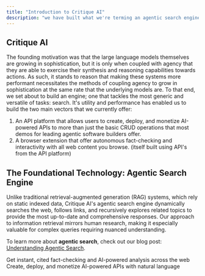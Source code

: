 ```yaml
---
title: "Introduction to Critique AI"
description: "we have built what we're terming an agentic search engine and an ecosystem of products atop it."
---
```



## Critique AI

The founding motivation was that the large language models themselves are growing in sophistication, but it is only when coupled with agency that they are able to exercise their synthesis and reasoning capabilities towards actions. As such, it stands to reason that making these systems more performant necessitates the methods of coupling agency to grow in sophistication at the same rate that the underlying models are. To that end, we set about to build an engine; one that tackles the most generic and versatile of tasks: search. It's utility and performance has enabled us to build the two main vectors that we currently offer: 

1. An API platform that allows users to create, deploy, and monetize AI-powered APIs to more than just the basic CRUD operations that most demos for leading agentic software builders offer. 
2. A browser extension that offer autonomous fact-checking and interactivity with all web content you browse. (itself built using API's from the API platform)

## The Foundational Technology: Agentic Search Engine

Unlike traditional retrieval-augmented generation (RAG) systems, which rely on static indexed data, Critique AI's agentic search engine dynamically searches the web, follows links, and recursively explores related topics to provide the most up-to-date and comprehensive responses. Our approach to information retrieval mirrors human research, making it especially valuable for complex queries requiring nuanced understanding.

To learn more about **agentic search**, check out our blog post: [Understanding Agentic Search](https://critiquebrowser.app/en/blog/What-Is-Agentic-Search).


<CardGroup cols={2}>
  <Card title="Browser Extension" icon="browser" href="/browser-extension/overview">
    Get instant, cited fact-checking and AI-powered analysis across the web
  </Card>
  <Card title="API Platform" icon="code" href="/api-platform/overview">
    Create, deploy, and monetize AI-powered APIs with natural language
  </Card>
</CardGroup>


